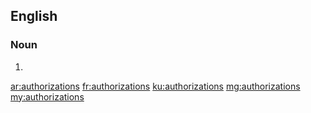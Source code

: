 ==English==

===Noun===
{{head|en|plural}}

# {{plural of|authorization|lang=en|nocat=1}}

[[ar:authorizations]]
[[fr:authorizations]]
[[ku:authorizations]]
[[mg:authorizations]]
[[my:authorizations]]